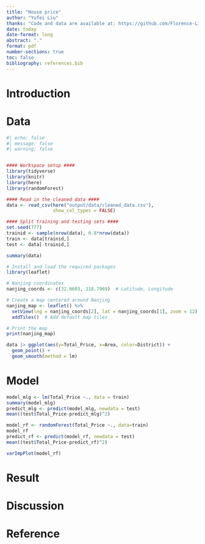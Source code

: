 ```yaml
---
title: "House price"
author: "Yufei Liu"
thanks: "Code and data are available at: https://github.com/Florence-Liu/house-price"
date: today
date-format: long
abstract: "."
format: pdf
number-sections: true
toc: false
bibliography: references.bib
---
```



# Introduction


# Data


```r
#| echo: false
#| message: false
#| warning: false


#### Workspace setup ####
library(tidyverse)
library(knitr)
library(here)
library(randomForest)

#### Read in the cleaned data ####
data <- read_csv(here("output/data/cleaned_data.csv"), 
                 show_col_types = FALSE)

#### Split training and testing sets ####
set.seed(777)
trainid <- sample(nrow(data), 0.8*nrow(data))
train <- data[trainid,]
test <- data[-trainid,]
```


```r
summary(data)
```
```r
# Install and load the required packages
library(leaflet)

# Nanjing coordinates
nanjing_coords <- c(32.0603, 118.7969)  # Latitude, Longitude

# Create a map centered around Nanjing
nanjing_map <- leaflet() %>%
  setView(lng = nanjing_coords[2], lat = nanjing_coords[1], zoom = 12) %>%
  addTiles()  # Add default map tiles

# Print the map
print(nanjing_map)

```

```r
data |> ggplot(aes(y=Total_Price, x=Area, color=District)) +
  geom_point() +
  geom_smooth(method = lm)
```


# Model

```r
model_mlg <- lm(Total_Price ~., data = train)
summary(model_mlg)
predict_mlg <- predict(model_mlg, newdata = test)
mean((test$Total_Price-predict_mlg)^2)
```

```r
model_rf <- randomForest(Total_Price ~., data=train)
model_rf
predict_rf <- predict(model_rf, newdata = test)
mean((test$Total_Price-predict_rf)^2)

varImpPlot(model_rf)
```

# Result


# Discussion


\newpage
# Reference